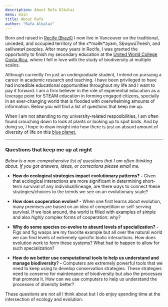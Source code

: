 ```yaml
---
description: About Rafa Alkalai
menu: main
title: About Rafa
author: "Rafa Alkalai"
---
```


Born and raised in [Recife (Brazil)](https://www.google.com/maps/place/Recife+-+State+of+Pernambuco,+Brazil/@-8.044945,-34.9927092,12.33z/data=!4m5!3m4!1s0x7ab196f88c446e5:0x3c9ef52922447fd4!8m2!3d-8.0522404!4d-34.9286096) I now live in Vancouver on the traditional, unceded, and occupied territory of the xʷməθkʷəy̓əm, Sḵwx̱wú7mesh, and səlilwətaɬ peoples. After many years in Recife, I was granted the opportunity to finish my secondary education at the [United World College Costa Rica](https://www.uwccostarica.org/en/), where I fell in love with the study of biodiversity at multiple scales.

Although currently I'm just an undergraduate student, I intend on pursuing a career in academic research and teaching. I have been privileged to have had incredible educational opportunities throughout my life and I want to pay it forward. I am a firm believer in the role of experiential education as a leverage point for STEAM education in forming engaged citizens, specially in an ever-changing world that is flooded with overwhelming amounts of information. Below you will find a list of questions that keep me up.

When I am not attending to my university-related resposibilities, I am often found crouching down to look at plants or looking up to spot birds. And by doing so, I hope to draw insight into how there is just an absurd amount of diversity of life on this [blue planet.](https://www.planetary.org/worlds/pale-blue-dot)

_____

### Questions that keep me up at night

*Below is a non-comprehensive list of questions that I am often thinking about. If you got answers, ideas, or corrections please email me.*

-   **How do ecological strategies impact evolutionary patterns? -** Given that ecological interactions are more significant in determining short-term survival of any individual/lineage, are there ways to connect these strategies/choices to the trends we see on an evolutionary scale?

-   **How does cooperation evolve? -** When one first learns about evolution, many premises are based on an idea of competition or self-serving survival. If we look around, the world is filled with examples of simple and also *highly* complex forms of cooperation: why?

-   **Why do some species co-evolve to absurd levels of specialization?** - Figs and fig wasps are my favorite example but all over the natural world we can find levels of extremely specific biotic interactions. How does evolution work to form these systems? What had to happen to allow for such specialization?

-   **How do we better use computational tools to help us understand and manage biodiversity? -** Computers are extremely powerful tools that we need to keep using to develop conservation strategies. These strategies need to conserve for maintenance of biodiversity but also the processes that promote it. How can we use computers to help us understand the processes of diversity better?

These questions are not all I think about but I do enjoy spending time at the intersection of ecology and evolution.
